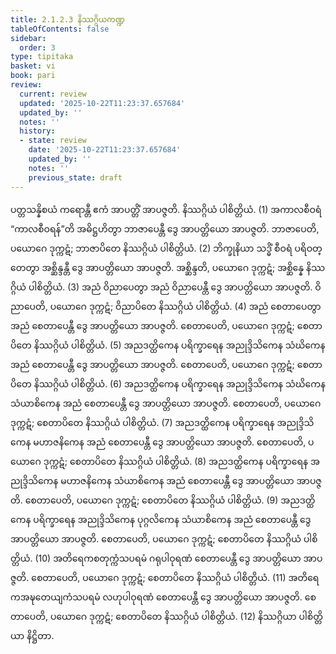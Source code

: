 ```yaml
---
title: 2.1.2.3 နိဿဂ္ဂိယကဏ္ဍ
tableOfContents: false
sidebar:
  order: 3
type: tipitaka
basket: vi
book: pari
review:
  current: review
  updated: '2025-10-22T11:23:37.657684'
  updated_by: ''
  notes: ''
  history:
  - state: review
    date: '2025-10-22T11:23:37.657684'
    updated_by: ''
    notes: ''
    previous_state: draft
---
```



<ReviewStatus review={frontmatter.review} showDetails={true} />

<HypothesisAnnotation frontmatter={frontmatter} />

<DynamicBreadcrumb />

<Division number="230" book="pari" e="ch" v="5" p="129">

<Paragraph number="864" book="pari">
ပတ္တသန္နိစယံ ကရောန္တီ ဧကံ အာပတ္တိံ အာပဇ္ဇတိ. နိဿဂ္ဂိယံ ပါစိတ္တိယံ. (1)
</Paragraph>

<Paragraph number="865" book="pari">
အကာလစီဝရံ “ကာလစီဝရန်”တိ အဓိဋ္ဌဟိတွာ ဘာဇာပေန္တီ ဒွေ အာပတ္တိယော အာပဇ္ဇတိ. ဘာဇာပေတိ, ပယောဂေ ဒုက္ကဋံ; ဘာဇာပိတေ နိဿဂ္ဂိယံ ပါစိတ္တိယံ. (2)
</Paragraph>

<Paragraph number="866" book="pari">
ဘိက္ခုနိယာ သဒ္ဓိံ စီဝရံ ပရိဝတ္တေတွာ အစ္ဆိန္ဒန္တီ ဒွေ အာပတ္တိယော အာပဇ္ဇတိ. အစ္ဆိန္ဒတိ, ပယောဂေ ဒုက္ကဋံ; အစ္ဆိန္နေ နိဿဂ္ဂိယံ ပါစိတ္တိယံ. (3)
</Paragraph>

<Paragraph number="867" book="pari">
အညံ ဝိညာပေတွာ အညံ ဝိညာပေန္တီ ဒွေ အာပတ္တိယော အာပဇ္ဇတိ. ဝိညာပေတိ, ပယောဂေ ဒုက္ကဋံ; ဝိညာပိတေ နိဿဂ္ဂိယံ ပါစိတ္တိယံ. (4)
</Paragraph>

<Paragraph number="868" book="pari">
အညံ စေတာပေတွာ အညံ စေတာပေန္တီ ဒွေ အာပတ္တိယော အာပဇ္ဇတိ. စေတာပေတိ, ပယောဂေ ဒုက္ကဋံ; စေတာပိတေ နိဿဂ္ဂိယံ ပါစိတ္တိယံ. (5)
</Paragraph>

<Paragraph number="869" book="pari">
အညဒတ္ထိကေန ပရိက္ခာရေန အညုဒ္ဒိသိကေန သံဃိကေန အညံ စေတာပေန္တီ ဒွေ အာပတ္တိယော အာပဇ္ဇတိ. စေတာပေတိ, ပယောဂေ ဒုက္ကဋံ; စေတာပိတေ နိဿဂ္ဂိယံ ပါစိတ္တိယံ. (6)
</Paragraph>

<Paragraph number="870" book="pari">
အညဒတ္ထိကေန ပရိက္ခာရေန အညုဒ္ဒိသိကေန သံဃိကေန သံယာစိကေန အညံ စေတာပေန္တီ ဒွေ အာပတ္တိယော အာပဇ္ဇတိ. စေတာပေတိ, ပယောဂေ ဒုက္ကဋံ; စေတာပိတေ နိဿဂ္ဂိယံ ပါစိတ္တိယံ. (7)
</Paragraph>

<Paragraph number="871" book="pari">
အညဒတ္ထိကေန ပရိက္ခာရေန အညုဒ္ဒိသိကေန မဟာဇနိကေန အညံ စေတာပေန္တီ ဒွေ အာပတ္တိယော အာပဇ္ဇတိ. စေတာပေတိ, ပယောဂေ ဒုက္ကဋံ; စေတာပိတေ နိဿဂ္ဂိယံ ပါစိတ္တိယံ. (8)
</Paragraph>

<Paragraph number="872" book="pari">
အညဒတ္ထိကေန ပရိက္ခာရေန အညုဒ္ဒိသိကေန မဟာဇနိကေန သံယာစိကေန အညံ စေတာပေန္တီ ဒွေ အာပတ္တိယော အာပဇ္ဇတိ. စေတာပေတိ, ပယောဂေ ဒုက္ကဋံ; စေတာပိတေ နိဿဂ္ဂိယံ ပါစိတ္တိယံ. (9)
</Paragraph>

<Paragraph number="873" book="pari">
အညဒတ္ထိကေန ပရိက္ခာရေန အညုဒ္ဒိသိကေန ပုဂ္ဂလိကေန သံယာစိကေန အညံ စေတာပေန္တီ ဒွေ အာပတ္တိယော အာပဇ္ဇတိ. စေတာပေတိ, ပယောဂေ ဒုက္ကဋံ; စေတာပိတေ နိဿဂ္ဂိယံ ပါစိတ္တိယံ. (10)
</Paragraph>

<Paragraph number="874" book="pari">
အတိရေကစတုက္ကံသပရမံ ဂရုပါဝုရဏံ စေတာပေန္တီ ဒွေ အာပတ္တိယော အာပဇ္ဇတိ. စေတာပေတိ, ပယောဂေ ဒုက္ကဋံ; စေတာပိတေ နိဿဂ္ဂိယံ ပါစိတ္တိယံ. (11)
</Paragraph>

<Paragraph number="875" book="pari">
အတိရေကအဍ္ဎတေယျကံသပရမံ လဟုပါဝုရဏံ စေတာပေန္တီ ဒွေ အာပတ္တိယော အာပဇ္ဇတိ. စေတာပေတိ, ပယောဂေ ဒုက္ကဋံ; စေတာပိတေ နိဿဂ္ဂိယံ ပါစိတ္တိယံ. (12)

</Paragraph>
</Division>

<Paragraph number="876" type="center" book="pari">
နိဿဂ္ဂိယာ ပါစိတ္တိယာ နိဋ္ဌိတာ.
</Paragraph>
